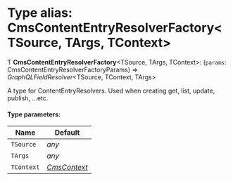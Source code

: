 # Type alias: CmsContentEntryResolverFactory<TSource, TArgs, TContext\>

Ƭ **CmsContentEntryResolverFactory**<TSource, TArgs, TContext\>: (`params`: CmsContentEntryResolverFactoryParams) => *GraphQLFieldResolver*<TSource, TContext, TArgs\>

A type for ContentEntryResolvers. Used when creating get, list, update, publish, ...etc.

#### Type parameters:

Name | Default |
------ | ------ |
`TSource` | *any* |
`TArgs` | *any* |
`TContext` | [*CmsContext*](../interfaces/cmscontext.mdx) |
